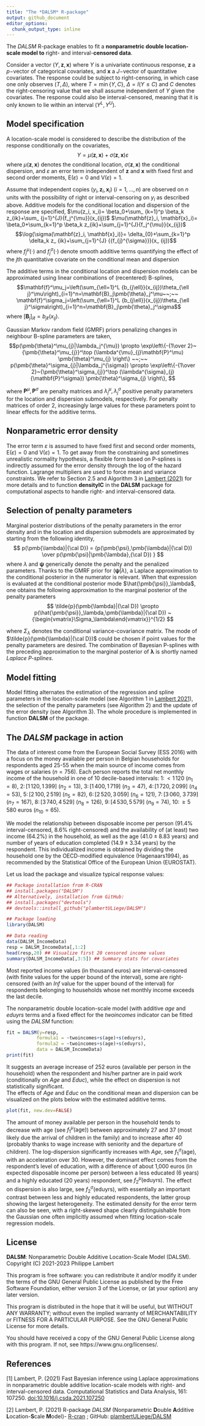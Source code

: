 ```yaml
---
title: "The *DALSM* R-package"
output: github_document
editor_options: 
  chunk_output_type: inline
---
```


<!-- ```{r setup, include=TRUE}
%knitr::opts_chunk$set(echo = TRUE)
```
-->

The *DALSM* R-package enables to fit a **nonparametric double location-scale model to** right- and interval-**censored data**. 

Consider a vector $(Y,\mathbf{z},\mathbf{x})$ where $Y$ is a univariate
continuous response, $\mathbf{z}$ a $p-$vector of categorical covariates,
and $\mathbf{x}$ a $J-$vector of quantitative covariates.
The response could be subject to right-censoring, in which case one
only observes $(T,\Delta)$, where $T=\min\{Y,C\}$, $\Delta=I(Y\leq C)$
and $C$ denotes the right-censoring value that we shall assume
independent of $Y$ given the covariates. The response could also be
interval-censored, meaning that it is only known to lie within an
interval $(Y^L,Y^U)$.

## Model specification
A location-scale model is considered to describe the distribution of
the response conditionally on the covariates,
$$Y = \mu(\mathbf{z},\mathbf{x}) + \sigma(\mathbf{z},\mathbf{x})\varepsilon$$
where $\mu(\mathbf{z},\mathbf{x})$ denotes the conditional
location, $\sigma(\mathbf{z},\mathbf{x})$ the conditional dispersion,
and $\varepsilon$ an error term independent of $\mathbf{z}$ and
$\mathbf{x}$ with fixed first and second order moments, $\mathrm{E}(\varepsilon)=0$ and
$\mathrm{V}(\varepsilon)=1$.

Assume that independent copies 
$(y_i,\mathbf{z}_i,\mathbf{x}_i)~(i=1,\ldots,n)$
are observed on $n$ units with the possibility of
right or interval-censoring on $y_i$  as described above.
Additive models for the conditional location and
dispersion of the response are specified,
$\mu(z_i, x_i)= \beta_0+\sum_ {k=1}^p \beta_k z_{ik}+\sum_ {j=1}^{J}{f_j^{\mu}}(x_{ij})$
$\mu(\mathbf{z}_i, \mathbf{x}_i)= \beta_0+\sum_{k=1}^p \beta_k z_{ik}+\sum_{j=1}^{J}{f_j^{\mu}}(x_{ij})$
$$\log{\sigma(\mathbf{z}_i, \mathbf{x}_i)}= \delta_{0}+\sum_{k=1}^p \delta_k z_ {ik}+\sum_{j=1}^{J} {{f_{j}^{\sigma}}}(x_ {ij})$$
where $f_{j}^{\mu}(\cdot)$ and $f_{j}^{\sigma}(\cdot)$ denote smooth
additive terms quantifying the effect of the $j$th quantitative
covariate on the conditional mean and dispersion

The additive terms in the conditional location and dispersion models can be approximated using linear combinations of (recentered)
B-splines,
$$\mathbf{f}^\mu_j=\left(\sum_{\ell=1}^L {b_{j\ell}}(x_{ij})\theta_{\ell
    j}^\mu\right)_{i=1}^n=\mathbf{B}_j\pmb{\theta}_j^\mu~~;~~ 
\mathbf{f}^\sigma_j=\left(\sum_{\ell=1}^L {b_{j\ell}}(x_{ij})\theta_{\ell j}^\sigma\right)_{i=1}^n=\mathbf{B}_j\pmb{\theta}_j^\sigma$$
where $[\mathbf{B}_j]_{i\ell}={b_{j\ell}}(x_{ij})$.

Gaussian Markov random field (GMRF) priors penalizing changes in neighbour B-spline parameters are taken,
$$p(\pmb{\theta}^\mu_{j}|\lambda_j^{\mu}) \propto
\exp\left\{-{1\over 2}~{\pmb{\theta}^\mu_{j}}^\top (\lambda^{\mu}_{j}\mathbf{P}^\mu) \pmb{\theta}^\mu_{j} \right\}
~~;~~
p(\pmb{\theta}^\sigma_{j}|\lambda_j^{\sigma}) \propto
\exp\left\{-{1\over 2}~{\pmb{\theta}^\sigma_{j}}^\top (\lambda^{\sigma}_{j}{\mathbf{P}^\sigma}) \pmb{\theta}^\sigma_{j} \right\},
$$

where $\mathbf{P}^\mu, \mathbf{P}^\sigma$ are penalty matrices and
$\lambda^{\mu}_{j},\lambda^{\sigma}_{j}$ positive penalty parameters for the location and dispersion submodels, respectively.
For penalty matrices of order 2, increasingly large values for these parameters point to linear effects for the additive terms.

## Nonparametric error density
The error term $\varepsilon$ is assumed to have fixed first and second order moments, $\mathrm{E}(\varepsilon)=0$ and
$\mathrm{V}(\varepsilon)=1$. To get away from the constraining and sometimes unrealistic normality hypothesis, a flexible form based on P-splines is indirectly assumed for the error density through the log of the hazard function. Lagrange multipliers are used to force mean and variance constraints. We refer to Section 2.5 and Algorithm 3 in [Lambert (2021)](http://doi.org/10.1016/j.csda.2021.107250) for more details and to function **densityIC** in the **DALSM** package for computational aspects to handle right- and interval-censored data.

## Selection of penalty parameters
Marginal posterior distributions of the penalty parameters in the error density and in the location and dispersion submodels are approximated by starting from the following identity,
$$
p(\pmb{\lambda}|{\cal D}) =
{p(\pmb{\psi},\pmb{\lambda}|{\cal D})
\over
p(\pmb{\psi}|\pmb{\lambda},{\cal D})
}
$$
where $\lambda$ and $\pmb{\psi}$ generically denote the penalty and the penalized parameters. Thanks to the GMRF prior for $(\pmb{\psi}|\lambda)$, a Laplace approximation to the conditional posterior in the numerator is relevant. When that expression is evaluated at the conditional posterior mode $\hat{\pmb{\psi}}_\lambda$, one obtains the following approximation to the marginal posterior of the penalty parameters
$$
\tilde{p}(\pmb{\lambda}|{\cal D}) \propto
p(\hat{\pmb{\psi}}_\lambda,\pmb{\lambda}|{\cal D})
~{\begin{vmatrix}\Sigma_\lambda\end{vmatrix}}^{1/2}
$$

where $\Sigma_\lambda$ denotes the conditional variance-covariance matrix. The mode of $\tilde{p}(\pmb{\lambda}|{\cal D})$ could be chosen if point values for the penalty parameters are desired. The combination of Bayesian P-splines with the preceding approximation to the marginal posterior of $\pmb{\lambda}$ is shortly named *Laplace P-splines*.

## Model fitting
Model fitting alternates the estimation of the regression and spline parameters in the location-scale model (see Algorithm 1 in [Lambert 2021](http://doi.org/10.1016/j.csda.2021.107250)), the selection of the penalty parameters (see Algorithm 2) and the update of the error density (see Algorithm 3). The whole procedure is implemented in function **DALSM** of the package.

## The *DALSM* package in action
The data of interest come from the European Social Survey (ESS 2016) with a focus on the money available per person in
Belgian households for respondents aged 25-55 when the main source of
income comes from wages or salaries ($n=756$). Each person reports the
total net monthly income of the household in one of 10 decile-based
intervals: $1:\,<1\,120$ $(n_1=8)$, $2:\,[1\,120,1\,399]$ $(n_2=13)$,
$3:\,[1\,400,1\,719]$ $(n_3=47)$, $4:\,[1\,720,2\,099]$ $(n_4=53)$,
$5:\,[2\,100,2\,519]$ $(n_5=82)$, $6:\,[2\,520,3\,059]$ $(n_6=121)$,
$7:\,[3\,060,$ $3\,739]$ $(n_7=167)$, $8:\,[3\,740,4\,529]$ $(n_8=126)$,
$9:\,[4\,530,5\,579]$ $(n_9=74)$, $10:\,\geq 5\,580$ euros $(n_{10}=65)$.

We model the relationship between disposable income per person ($91.4\%$
interval-censored, $8.6\%$ right-censored) and the availability of (at
least) two income ($64.2\%$) in the household, as well as the age
($41.0\pm8.83$ years) and number of years of education
completed ($14.9\pm3.34$ years) by the respondent.
This individualized income is obtained by dividing the household one by the
OECD-modified equivalence (Hagenaars1994), as recommended by the Statistical Office of
the European Union (EUROSTAT).

Let us load the package and visualize typical response values:
```r
## Package installation from R-CRAN
## install.packages("DALSM")
## Alternatively, installation from GitHub:
## install.packages("devtools")
## devtools::install_github("plambertULiege/DALSM")

## Package loading
library(DALSM)

## Data reading
data(DALSM_IncomeData)
resp = DALSM_IncomeData[,1:2]
head(resp,20) ## Visualize first 20 censored income values
summary(DALSM_IncomeData[,3:5]) ## Summary stats for covariates
```
Most reported income values (in thousand euros) are interval-censored (with finite values for the upper bound of the interval), 
some are right-censored (with an *Inf* value for the upper bound of the interval) for respondents belonging to households whose net monthly income exceeds the last decile. 

The nonparametric double location-scale model (with additive *age* and *eduyrs* terms and a fixed effect for the *twoincomes* indicator can be fitted using the *DALSM* function:
```r
fit = DALSM(y=resp,
           formula1 = ~twoincomes+s(age)+s(eduyrs),
           formula2 = ~twoincomes+s(age)+s(eduyrs),
           data = DALSM_IncomeData)
print(fit)
```
It suggests an average increase of 252 euros (available per person in the household) 
when the respondent and his/her partner are in paid work (conditionally on
*Age* and *Educ*), while the effect on dispersion is not
statistically significant.  
The effects of *Age* and *Educ* on
the conditional mean and dispersion can be visualized on the plots below with the
estimated additive terms.  
```r
plot(fit, new.dev=FALSE)
```

The amount of money available
per person in the household tends to decrease with age (see
$f_1^\mu(\text{age})$) between approximately 27 and 37 (most likely
due the arrival of children in the family) and to increase after 40
(probably thanks to wage increase with seniority and the departure of
children). The log-dispersion significantly increases with
*Age*, see $f_1^\sigma(\mathrm{age})$, with an acceleration over 30. However, the dominant effect
comes from the respondent's level of education, with a difference of
about 1\,000 euros (in expected disposable income per person) between
a less educated (6 years) and a highly educated (20 years) respondent,
see $f_2^\mu(\mathrm{eduyrs})$. The effect on dispersion is also large,
see $f_2^\sigma(\mathrm{eduyrs})$, with essentially an important
contrast between less and highly educated respondents, the latter
group showing the largest heterogeneity. The estimated density for the
error term can also be seen, 
with a right-skewed shape clearly distinguishable from the Gaussian
one often implicitly assumed when fitting
location-scale regression models.


## License
**DALSM**: Nonparametric Double Additive Location-Scale Model (DALSM). Copyright (C) 2021-2023 Philippe Lambert

This program is free software: you can redistribute it and/or modify it under the terms of the GNU General Public License as published by the Free Software Foundation, either version 3 of the License, or (at your option) any later version.

This program is distributed in the hope that it will be useful, but WITHOUT ANY WARRANTY; without even the implied warranty of MERCHANTABILITY or FITNESS FOR A PARTICULAR PURPOSE. See the GNU General Public License for more details.

You should have received a copy of the GNU General Public License along with this program. If not, see https://www.gnu.org/licenses/.

## References
[1] Lambert, P. (2021) Fast Bayesian inference using Laplace approximations in nonparametric double additive location-scale models with right- and interval-censored data. Computational Statistics and Data Analysis, 161: 107250. [doi:10.1016/j.csda.2021.107250](http://doi.org/10.1016/j.csda.2021.107250)

[2] Lambert, P. (2021) R-package *DALSM* (Nonparametric **D**ouble **A**dditive **L**ocation-**S**cale **M**odel)- [R-cran](https://CRAN.R-project.org/package=DALSM) ; GitHub: [plambertULiege/DALSM](https://github.com/plambertULiege/DALSM)
